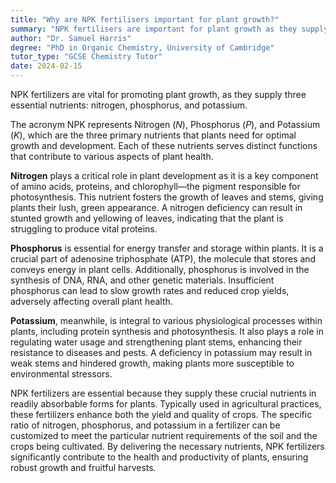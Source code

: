 ```yaml
---
title: "Why are NPK fertilisers important for plant growth?"
summary: "NPK fertilisers are important for plant growth as they supply essential nutrients: nitrogen, phosphorus, and potassium."
author: "Dr. Samuel Harris"
degree: "PhD in Organic Chemistry, University of Cambridge"
tutor_type: "GCSE Chemistry Tutor"
date: 2024-02-15
---
```


NPK fertilizers are vital for promoting plant growth, as they supply three essential nutrients: nitrogen, phosphorus, and potassium.

The acronym NPK represents Nitrogen ($N$), Phosphorus ($P$), and Potassium ($K$), which are the three primary nutrients that plants need for optimal growth and development. Each of these nutrients serves distinct functions that contribute to various aspects of plant health.

**Nitrogen** plays a critical role in plant development as it is a key component of amino acids, proteins, and chlorophyll—the pigment responsible for photosynthesis. This nutrient fosters the growth of leaves and stems, giving plants their lush, green appearance. A nitrogen deficiency can result in stunted growth and yellowing of leaves, indicating that the plant is struggling to produce vital proteins.

**Phosphorus** is essential for energy transfer and storage within plants. It is a crucial part of adenosine triphosphate (ATP), the molecule that stores and conveys energy in plant cells. Additionally, phosphorus is involved in the synthesis of DNA, RNA, and other genetic materials. Insufficient phosphorus can lead to slow growth rates and reduced crop yields, adversely affecting overall plant health.

**Potassium**, meanwhile, is integral to various physiological processes within plants, including protein synthesis and photosynthesis. It also plays a role in regulating water usage and strengthening plant stems, enhancing their resistance to diseases and pests. A deficiency in potassium may result in weak stems and hindered growth, making plants more susceptible to environmental stressors.

NPK fertilizers are essential because they supply these crucial nutrients in readily absorbable forms for plants. Typically used in agricultural practices, these fertilizers enhance both the yield and quality of crops. The specific ratio of nitrogen, phosphorus, and potassium in a fertilizer can be customized to meet the particular nutrient requirements of the soil and the crops being cultivated. By delivering the necessary nutrients, NPK fertilizers significantly contribute to the health and productivity of plants, ensuring robust growth and fruitful harvests.
    